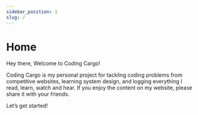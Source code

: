 ```yaml
---
sidebar_position: 1
slug: /
---
```



# Home

Hey there, Welcome to Coding Cargo!

Coding Cargo is my personal project for tackling coding problems from competitive websites, learning system design, and logging everything I read, learn, watch and hear. If you enjoy the content on my website, please share it with your friends.

Let’s get started!
